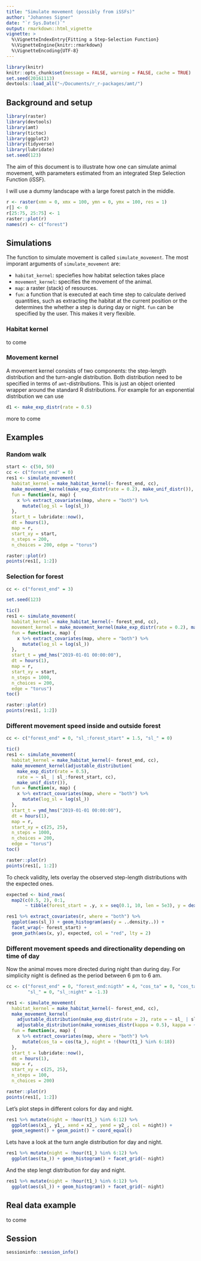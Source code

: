 ```yaml
---
title: "Simulate movement (possibly from iSSFs)"
author: "Johannes Signer"
date: "`r Sys.Date()`"
output: rmarkdown::html_vignette
vignette: >
  %\VignetteIndexEntry{Fitting a Step-Selection Function}
  %\VignetteEngine{knitr::rmarkdown}
  %\VignetteEncoding{UTF-8}
---
```


```r
library(knitr)
knitr::opts_chunk$set(message = FALSE, warning = FALSE, cache = TRUE)
set.seed(20161113)
devtools::load_all("~/Documents/r_r-packages/amt/")
```




## Background and setup

```r
library(raster)
library(devtools)
library(amt)
library(tictoc)
library(ggplot2)
library(tidyverse)
library(lubridate)
set.seed(123)
```



The aim of this document is to illustrate how one can simulate animal movement, with parameters estimated from an integrated Step Selection Function (iSSF).

I will use a dummy landscape with a large forest patch in the middle.

```r
r <- raster(xmn = 0, xmx = 100, ymn = 0, ymx = 100, res = 1)
r[] <- 0
r[25:75, 25:75] <- 1
raster::plot(r)
names(r) <- c("forest")
```


## Simulations

 The function to simulate movement is called `simulate_movement`. The most imporant arguments of `simulate_movement` are:

 - `habitat_kernel`: speciefies how habitat selection takes place
 - `movement_kernel`: specifies the movement of the animal.
 - `map`: a raster (stack) of resources.
 - `fun`: a function that is executed at each time step to calculate derived quantities, such as extracting the habitat at the current position or the determines the whether a step is during day or night. `fun` can be specified by the user. This makes it very flexible.

### Habitat kernel
 to come

### Movement kernel

 A movement kernel consists of two components: the step-length distribution and the turn-angle distribution. Both distribution need to be specified in terms of `amt`-distributions. This is just an object oriented wrapper around the standard R distributions. For example for an exponential distribution we can use

```r
d1 <- make_exp_distr(rate = 0.5)
```


more to come

## Examples

### Random walk

```r
start <- c(50, 50)
cc <- c("forest_end" = 0)
res1 <- simulate_movement(
  habitat_kernel = make_habitat_kernel(~ forest_end, cc),
  make_movement_kernel(make_exp_distr(rate = 0.2), make_unif_distr()),
  fun = function(x, map) {
    x %>% extract_covariates(map, where = "both") %>%
      mutate(log_sl = log(sl_))
  },
  start_t = lubridate::now(),
  dt = hours(1),
  map = r,
  start_xy = start,
  n_steps = 200,
  n_choices = 200, edge = "torus")

raster::plot(r)
points(res1[, 1:2])
```

### Selection for forest

```r


cc <- c("forest_end" = 3)

set.seed(123)

tic()
res1 <- simulate_movement(
  habitat_kernel = make_habitat_kernel(~ forest_end, cc),
  movement_kernel = make_movement_kernel(make_exp_distr(rate = 0.2), make_unif_distr()),
  fun = function(x, map) {
    x %>% extract_covariates(map, where = "both") %>%
      mutate(log_sl = log(sl_))
  },
  start_t = ymd_hms("2019-01-01 00:00:00"),
  dt = hours(1),
  map = r,
  start_xy = start,
  n_steps = 1000,
  n_choices = 200, 
  edge = "torus")
toc()

raster::plot(r)
points(res1[, 1:2])
```


### Different movement speed inside and outside forest

```r


cc <- c("forest_end" = 0, "sl_:forest_start" = 1.5, "sl_" = 0)

tic()
res1 <- simulate_movement(
  habitat_kernel = make_habitat_kernel(~ forest_end, cc),
  make_movement_kernel(adjustable_distribution(
    make_exp_distr(rate = 0.5),
    rate = ~ sl_ | sl_:forest_start, cc),
    make_unif_distr()),
  fun = function(x, map) {
    x %>% extract_covariates(map, where = "both") %>%
      mutate(log_sl = log(sl_))
  },
  start_t = ymd_hms("2019-01-01 00:00:00"),
  dt = hours(1),
  map = r,
  start_xy = c(25, 25),
  n_steps = 1000,
  n_choices = 200, 
  edge = "torus")
toc()

raster::plot(r)
points(res1[, 1:2])
```

To check validity, lets overlay the observed step-length distributions with the expected ones.

```r



expected <- bind_rows(
  map2(c(0.5, 2), 0:1,
       ~ tibble(forest_start = .y, x = seq(0.1, 10, len = 5e3), y = dexp(x, .x))))

res1 %>% extract_covariates(r, where = "both") %>%
  ggplot(aes(sl_)) + geom_histogram(aes(y = ..density..)) +
  facet_wrap(~ forest_start) +
  geom_path(aes(x, y), expected, col = "red", lty = 2)
```


### Different movement speeds and directionality depending on time of day

Now the animal moves more directed during night than during day. For simplicity night is defined as the period between 6 pm to 6 am.


```r


cc <- c("forest_end" = 0, "forest_end:nigth" = 4, "cos_ta" = 0, "cos_ta:night" = 2,
        "sl_" = 0, "sl_:night" = -1.3)

res1 <- simulate_movement(
  habitat_kernel = make_habitat_kernel(~ forest_end, cc),
  make_movement_kernel(
    adjustable_distribution(make_exp_distr(rate = 2), rate = ~ sl_ | sl_:night, cc),
    adjustable_distribution(make_vonmises_distr(kappa = 0.5), kappa = ~ cos_ta | cos_ta:night, cc)),
  fun = function(x, map) {
    x %>% extract_covariates(map, where = "both") %>%
      mutate(cos_ta = cos(ta_), night = !(hour(t1_) %in% 6:18))
  },
  start_t = lubridate::now(),
  dt = hours(1),
  map = r,
  start_xy = c(25, 25),
  n_steps = 100,
  n_choices = 200)

raster::plot(r)
points(res1[, 1:2])
```

Let's plot steps in different colors for day and night.

```r
res1 %>% mutate(night = !hour(t1_) %in% 6:12) %>%
  ggplot(aes(x1_, y1_, xend = x2_, yend = y2_, col = night)) +
  geom_segment() + geom_point() + coord_equal()

```


Lets have a look at the turn angle distribution for day and night.

```r
res1 %>% mutate(night = !hour(t1_) %in% 6:12) %>%
  ggplot(aes(ta_)) + geom_histogram() + facet_grid(~ night)

```


And the step lengt distribution for day and night.

```r


res1 %>% mutate(night = !hour(t1_) %in% 6:12) %>%
  ggplot(aes(sl_)) + geom_histogram() + facet_grid(~ night)

```

## Real data example
to come


## Session

```r
sessioninfo::session_info()
```


